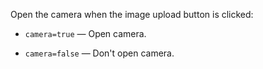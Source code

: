 Open the camera when the image upload button is clicked:

- `camera=true` — Open camera.

- `camera=false` — Don't open camera.
